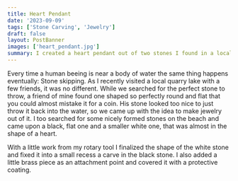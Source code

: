 ```yaml
---
title: Heart Pendant
date: '2023-09-09'
tags: ['Stone Carving', 'Jewelry']
draft: false
layout: PostBanner
images: ['heart_pendant.jpg']
summary: I created a heart pendant out of two stones I found in a local quarry lake.
---
```


Every time a human beeing is near a body of water the same thing happens eventually: Stone skipping.
As I recently visited a local quarry lake with a few friends, it was no different.
While we searched for the perfect stone to throw, a friend of mine found one shaped so perfectly round and flat that you could almost mistake it for a coin.
His stone looked too nice to just throw it back into the water, so we came up with the idea to make jewelry out of it.
I too searched for some nicely formed stones on the beach and came upon a black, flat one and a smaller white one, that was almost in the shape of a heart.

With a little work from my rotary tool I finalized the shape of the white stone and fixed it into a small recess a carve in the black stone.
I also added a little brass piece as an attachment point and covered it with a protective coating.

